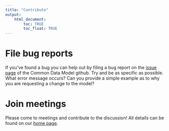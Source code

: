 ```yaml
---
title: "Contribute"
output: 
    html_document:
        toc: TRUE
        toc_float: TRUE
---
```


# File bug reports

If you've found a bug you can help out by filing a bug report on the [issue page](https://github.com/ohdsi/commondatamodel/issues) of the Common Data Model github. Try and be as specific as possible. What error message occurs? Can you provide a simple example as to why you are requesting a change to the model? 

# Join meetings

Please come to meetings and contribute to the discussion! All details can be found on our [home page](https://ohdsi.github.io/CommonDataModel/).

